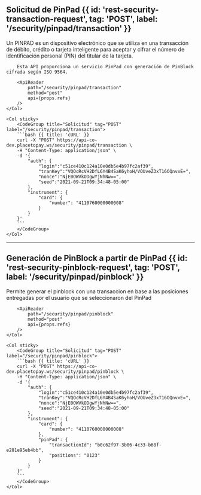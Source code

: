 
<MissingTraductionBanner />

## Solicitud de PinPad {{ id: 'rest-security-transaction-request', tag: 'POST', label: '/security/pinpad/transaction' }}

<Row>
    <Col>
        Un PINPAD es un dispositivo electrónico que se utiliza en una transacción de débito, crédito o tarjeta inteligente para aceptar y cifrar el número de identificación personal (PIN) del titular de la tarjeta.

        Esta API proporciona un servicio PinPad con generación de PinBlock cifrada según ISO 9564.

        <ApiReader
            path="/security/pinpad/transaction"
            method="post"
            api={props.refs}
        />
    </Col>

    <Col sticky>
        <CodeGroup title="Solicitud" tag="POST" label="/security/pinpad/transaction">
        ```bash {{ title: 'cURL' }}
        curl -X "POST" https://api-co-dev.placetopay.ws/security/pinpad/transaction \
        -H "Content-Type: application/json" \
        -d '{
            "auth": {
                "login":"c51ce410c124a10e0db5e4b97fc2af39",
                "tranKey":"VQOcRcVH2DfL6Y4B4SaK6yhoH/VOUveZ3xT16OQnvxE=",
                "nonce":"NjE0OWVkODgwYjNhNw==",
                "seed":"2021-09-21T09:34:48-05:00"
            },
            "instrument": {
                "card": {
                    "number": "4110760000000008"
                }
            }
        }'
        ```
        </CodeGroup>
    </Col>
</Row>

---

## Generación de PinBlock a partir de PinPad {{ id: 'rest-security-pinblock-request', tag: 'POST', label: '/security/pinpad/pinblock' }}

<Row>
    <Col>
        Permite generar el pinblock con una transaccion en base a las posiciones entregadas por el usuario que se seleccionaron del PinPad            

        <ApiReader
            path="/security/pinpad/pinblock"
            method="post"
            api={props.refs}
        />
    </Col>

    <Col sticky>
        <CodeGroup title="Solicitud" tag="POST" label="/security/pinpad/pinblock">
        ```bash {{ title: 'cURL' }}
        curl -X "POST" https://api-co-dev.placetopay.ws/security/pinpad/pinblock \
        -H "Content-Type: application/json" \
        -d '{
            "auth": {
                "login":"c51ce410c124a10e0db5e4b97fc2af39",
                "tranKey":"VQOcRcVH2DfL6Y4B4SaK6yhoH/VOUveZ3xT16OQnvxE=",
                "nonce":"NjE0OWVkODgwYjNhNw==",
                "seed":"2021-09-21T09:34:48-05:00"
            },
            "instrument": {
                "card": {
                    "number": "4110760000000008"
                },
                "pinPad": {
                    "transactionId": "b0c62f97-3b06-4c33-b68f-e281e95eb4bb",
                    "positions": "0123"
                }
            }
        }'
        ```
        </CodeGroup>
    </Col>
</Row>